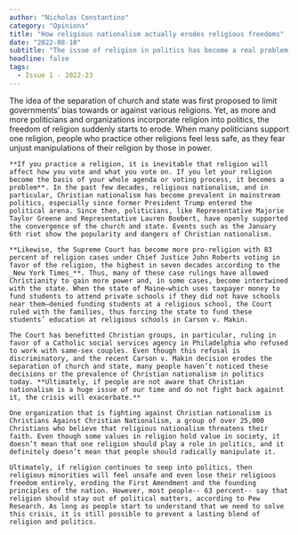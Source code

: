 ```yaml
---
author: "Nicholas Constantino"
category: "Opinions"
title: "How religious nationalism actually erodes religious freedoms"
date: "2022-08-10"
subtitle: "The issue of religion in politics has become a real problem, but not many people are talking about it"
headline: false
tags:
  - Issue 1 - 2022-23
---
```

The idea of the separation of church and state was first proposed to limit governments’ bias towards or against various religions. Yet, as more and more politicians and organizations incorporate religion into politics, the freedom of religion suddenly starts to erode. When many politicians support one religion, people who practice other religions feel less safe, as they fear unjust manipulations of their religion by those in power.

	**If you practice a religion, it is inevitable that religion will affect how you vote and what you vote on. If you let your religion become the basis of your whole agenda or voting process, it becomes a problem**. In the past few decades, religious nationalism, and in particular, Christian nationalism has become prevalent in mainstream politics, especially since former President Trump entered the political arena. Since then, politicians, like Representative Majorie Taylor Greene and Representative Lauren Boebert, have openly supported the convergence of the church and state. Events such as the January 6th riot show the popularity and dangers of Christian nationalism.

	**Likewise, the Supreme Court has become more pro-religion with 83 percent of religion cases under Chief Justice John Roberts voting in favor of the religion, the highest in seven decades according to the _New York Times_**. Thus, many of these case rulings have allowed Christianity to gain more power and, in some cases, become intertwined with the state. When the state of Maine—which uses taxpayer money to fund students to attend private schools if they did not have schools near them—denied funding students at a religious school, the Court ruled with the families, thus forcing the state to fund these students’ education at religious schools in Carson v. Makin.

	The Court has benefitted Christian groups, in particular, ruling in favor of a Catholic social services agency in Philadelphia who refused to work with same-sex couples. Even though this refusal is discriminatory, and the recent Carson v. Makin decision erodes the separation of church and state, many people haven’t noticed these decisions or the prevalence of Christian nationalism in politics today. **Ultimately, if people are not aware that Christian nationalism is a huge issue of our time and do not fight back against it, the crisis will exacerbate.**

	One organization that is fighting against Christian nationalism is Christians Against Christian Nationalism, a group of over 25,000 Christians who believe that religious nationalism threatens their faith. Even though some values in religion hold value in society, it doesn’t mean that one religion should play a role in politics, and it definitely doesn’t mean that people should radically manipulate it.

	Ultimately, if religion continues to seep into politics, then religious minorities will feel unsafe and even lose their religious freedom entirely, eroding the First Amendment and the founding principles of the nation. However, most people-- 63 percent-- say that religion should stay out of political matters, according to Pew Research. As long as people start to understand that we need to solve this crisis, it is still possible to prevent a lasting blend of religion and politics.